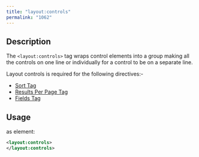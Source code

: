 ```yaml
---
title: "layout:controls"
permalink: "1062"
---
```


## Description

The `<layout:controls>` tag wraps control elements into a group making
all the controls on one line or individually for a control to be on a
separate line.

Layout controls is required for the following directives:-

* [Sort Tag](/app-studio/4.2/1122/search-sort)
* [Results Per Page
  Tag](/app-studio/4.2/1091/search-results-per-page)
* [Fields Tag](/app-studio/4.2/1116/search-fields)

## Usage

as element:

```xml
<layout:controls>
</layout:controls>
```